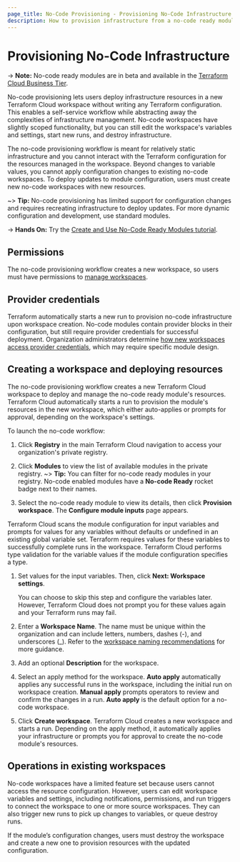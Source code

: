 ```yaml
---
page_title: No-Code Provisioning - Provisioning No-Code Infrastructure
description: How to provision infrastructure from a no-code ready module.
---
```


# Provisioning No-Code Infrastructure

-> **Note:** No-code ready modules are in beta and available in the [Terraform Cloud Business Tier](https://www.hashicorp.com/products/terraform/pricing).

No-code provisioning lets users deploy infrastructure resources in a new Terraform Cloud workspace without writing any Terraform configuration. This enables a self-service workflow while abstracting away the complexities of infrastructure management. No-code workspaces have slightly scoped functionality, but you can still edit the workspace's variables and settings, start new runs, and destroy infrastructure.

The no-code provisioning workflow is meant for relatively static infrastructure and you cannot interact with the Terraform configuration for the resources managed in the workspace. Beyond changes to variable values, you cannot apply configuration changes to existing no-code workspaces. To deploy updates to module configuration, users must create new no-code workspaces with new resources. 

~> **Tip:** No-code provisioning has limited support for configuration changes and requires recreating infrastructure to deploy updates. For more dynamic configuration and development, use standard modules.

-> **Hands On:** Try the [Create and Use No-Code Ready Modules tutorial](https://learn.hashicorp.com/tutorials/terraform/no-code-provisioning).
## Permissions

The no-code provisioning workflow creates a new workspace, so users must have permissions to [manage workspaces](/cloud-docs/users-teams-organizations/permissions#manage-workspaces).

## Provider credentials

Terraform automatically starts a new run to provision no-code infrastructure upon workspace creation. No-code modules contain provider blocks in their configuration, but still require provider credentials for successful deployment. Organization administrators determine [how new workspaces access provider credentials](/cloud-docs/no-code-provisioning/module-design#provider-credentials), which may require specific module design. 

## Creating a workspace and deploying resources

The no-code provisioning workflow creates a new Terraform Cloud workspace to deploy and manage the no-code ready module's resources. Terraform Cloud automatically starts a run to provision the module's resources in the new workspace, which either auto-applies or prompts for approval, depending on the workspace's settings.

To launch the no-code workflow:

1. Click **Registry** in the main Terraform Cloud navigation to access your organization's private registry. 

1. Click **Modules** to view the list of available modules in the private registry.
~> **Tip:** You can filter for no-code ready modules in your registry. No-code enabled modules have a **No-code Ready** rocket badge next to their names. 

1. Select the no-code ready module to view its details, then click **Provision workspace**. The **Configure module inputs** page appears. 

Terraform Cloud scans the module configuration for input variables and prompts for values for any variables without defaults or undefined in an existing global variable set. Terraform requires values for these variables to successfully complete runs in the workspace. Terraform Cloud performs type validation for the variable values if the module configuration specifies a type. 

1. Set values for the input variables. Then, click **Next: Workspace settings**.
    
	You can choose to skip this step and configure the variables later. However, Terraform Cloud does not prompt you for these values again and your Terraform runs may fail. 
    
1. Enter a **Workspace Name**. The name must be unique within the organization and can include letters, numbers, dashes (-), and underscores (_). Refer to the [workspace naming recommendations](/cloud-docs/workspaces/naming) for more guidance.

1. Add an optional **Description** for the workspace.

1. Select an apply method for the workspace. **Auto apply** automatically applies any successful runs in the workspace, including the initial run on workspace creation. **Manual apply** prompts operators to review and confirm the changes in a run. **Auto apply** is the default option for a no-code workspace.

1. Click **Create workspace**. Terraform Cloud creates a new workspace and starts a run. Depending on the apply method, it automatically applies your infrastructure or prompts you for approval to create the no-code module's resources.

## Operations in existing workspaces

No-code workspaces have a limited feature set because users cannot access the resource configuration. However, users can edit workspace variables and settings, including notifications, permissions, and run triggers to connect the workspace to one or more source workspaces. They can also trigger new runs to pick up changes to variables, or queue destroy runs.

If the module’s configuration changes, users must destroy the workspace and create a new one to provision resources with the updated configuration. 
